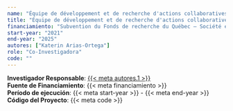 ```yaml
---
name: "Équipe de développement et de recherche d'actions collaboratives en contexte éducatif autochtone (L'ÉDRACCÉA), de l'Université du Québec en Abitibi-Témiscamingue (UQAT), Québec-Canada"
title: "Équipe de développement et de recherche d'actions collaboratives en contexte éducatif autochtone (L'ÉDRACCÉA), de l'Université du Québec en Abitibi-Témiscamingue (UQAT), Québec-Canada"
financiamiento: "Subvention du Fonds de recherche du Québec – Société et culture (FRQSC)."
start-year: "2021"
end-year: "2025"
autores: ["Katerin Arias-Ortega"]
role: "Co-Investigadora"
code: ""
---
```

**Investigador Responsable**: [{{< meta autores.1 >}}](../members/current/Katerin Arias-Ortega.qmd)  
**Fuente de Financiamiento**: {{< meta financiamiento >}}  
**Período de ejecución**: {{< meta start-year >}} - {{< meta end-year >}}  
<!-- **Rol en el Proyecto**: {{< meta role >}}   -->
**Código del Proyecto**: {{< meta code >}} 